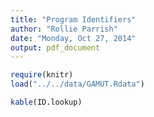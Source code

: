 ```yaml
---
title: "Program Identifiers"
author: "Rollie Parrish"
date: "Monday, Oct 27, 2014"
output: pdf_document
---
```


```r
require(knitr)
load("../../data/GAMUT.Rdata")

```

```r
kable(ID.lookup)


```

